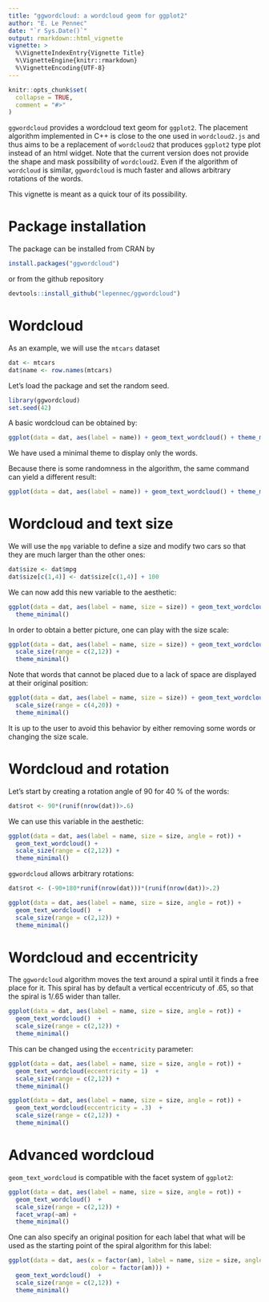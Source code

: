 ```yaml
---
title: "ggwordcloud: a wordcloud geom for ggplot2"
author: "E. Le Pennec"
date: "`r Sys.Date()`"
output: rmarkdown::html_vignette
vignette: >
  %\VignetteIndexEntry{Vignette Title}
  %\VignetteEngine{knitr::rmarkdown}
  %\VignetteEncoding{UTF-8}
---
```


```r
knitr::opts_chunk$set(
  collapse = TRUE,
  comment = "#>"
)
```

`ggwordcloud` provides a wordcloud text geom for `ggplot2`.  The placement algorithm implemented in C++ is close to the one used in `wordcloud2.js` and thus aims to be a replacement of `wordcloud2` that produces `ggplot2` type plot instead of an html widget. Note that the current version does not provide the shape and mask possibility of `wordcloud2`. Even if the algorithm of `wordcloud` is similar, `ggwordcloud` is much faster and allows arbitrary rotations of the words.

This vignette is meant as a quick tour of its possibility.

# Package installation

The package can be installed from CRAN by
```r
install.packages("ggwordcloud")
```
or from the github repository
```r
devtools::install_github("lepennec/ggwordcloud")
```

# Wordcloud

As an example, we will use the `mtcars` dataset 
```r
dat <- mtcars
dat$name <- row.names(mtcars)
```

Let's load the package and set the random seed.
```r
library(ggwordcloud)
set.seed(42)
```

A basic wordcloud can be obtained by:
```r
ggplot(data = dat, aes(label = name)) + geom_text_wordcloud() + theme_minimal()
```
We have used a minimal theme to display only the words.


Because there is some randomness in the algorithm, the same command can yield a different result:
```r
ggplot(data = dat, aes(label = name)) + geom_text_wordcloud() + theme_minimal()
```

# Wordcloud and text size

We will use the `mpg` variable to define a size and modify two cars so that they are much larger than the other ones:
```r
dat$size <- dat$mpg
dat$size[c(1,4)] <- dat$size[c(1,4)] + 100
```

We can now add this new variable to the aesthetic:
```r
ggplot(data = dat, aes(label = name, size = size)) + geom_text_wordcloud() +
  theme_minimal()
```

In order to obtain a better picture, one can play with the size scale:
```r
ggplot(data = dat, aes(label = name, size = size)) + geom_text_wordcloud() +
  scale_size(range = c(2,12)) +
  theme_minimal() 
```

Note that words that cannot be placed due to a lack of space are displayed at their original position:
```r
ggplot(data = dat, aes(label = name, size = size)) + geom_text_wordcloud() +
  scale_size(range = c(4,20)) +
  theme_minimal() 
```
It is up to the user to avoid this behavior by either removing some words or changing the size scale.

# Wordcloud and rotation

Let's start by creating a rotation angle of 90 for 40 \% of the words:
```r
dat$rot <- 90*(runif(nrow(dat))>.6)
```
We can use this variable in the aesthetic:
```r
ggplot(data = dat, aes(label = name, size = size, angle = rot)) +
  geom_text_wordcloud() +
  scale_size(range = c(2,12)) +
  theme_minimal() 
```

`ggwordcloud` allows arbitrary rotations:
```r
dat$rot <- (-90+180*runif(nrow(dat)))*(runif(nrow(dat))>.2)
```

```r
ggplot(data = dat, aes(label = name, size = size, angle = rot)) +
  geom_text_wordcloud()  +
  scale_size(range = c(2,12)) +
  theme_minimal() 
```

# Wordcloud and eccentricity

The `ggwordcloud` algorithm moves the text around a spiral until it finds a free place for it.
This spiral has by default a vertical eccentricuty of .65,
so that the spiral is 1/.65 wider than taller.

```r
ggplot(data = dat, aes(label = name, size = size, angle = rot)) +
  geom_text_wordcloud()  +
  scale_size(range = c(2,12)) +
  theme_minimal() 
```

This can be changed using the `eccentricity` parameter:
```r
ggplot(data = dat, aes(label = name, size = size, angle = rot)) +
  geom_text_wordcloud(eccentricity = 1)  +
  scale_size(range = c(2,12)) +
  theme_minimal() 
```

```r
ggplot(data = dat, aes(label = name, size = size, angle = rot)) +
  geom_text_wordcloud(eccentricity = .3)  +
  scale_size(range = c(2,12)) +
  theme_minimal() 
```

# Advanced wordcloud

`geom_text_wordcloud` is compatible with the facet system of `ggplot2`:
```r
ggplot(data = dat, aes(label = name, size = size, angle = rot)) +
  geom_text_wordcloud()  +
  scale_size(range = c(2,12)) +
  facet_wrap(~am) +
  theme_minimal() 
```


One can also specify an original position for each label that what will be used as the starting point of the spiral algorithm for this label:
```r
ggplot(data = dat, aes(x = factor(am), label = name, size = size, angle = rot,
                       color = factor(am))) +
  geom_text_wordcloud()  +
  scale_size(range = c(2,12)) +
  theme_minimal() 
```
